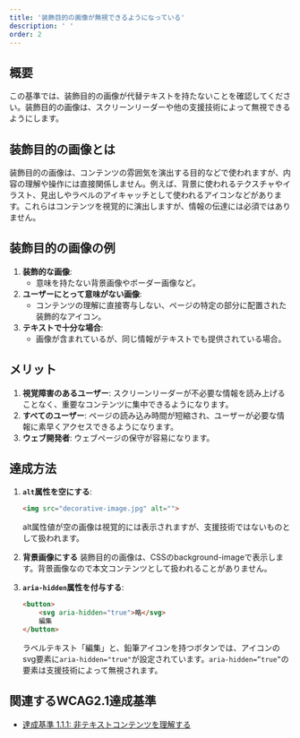 ```yaml
---
title: '装飾目的の画像が無視できるようになっている'
description: ' '
order: 2
---
```


## 概要
この基準では、装飾目的の画像が代替テキストを持たないことを確認してください。装飾目的の画像は、スクリーンリーダーや他の支援技術によって無視できるようにします。

## 装飾目的の画像とは

装飾目的の画像は、コンテンツの雰囲気を演出する目的などで使われますが、内容の理解や操作には直接関係しません。例えば、背景に使われるテクスチャやイラスト、見出しやラベルのアイキャッチとして使われるアイコンなどがあります。これらはコンテンツを視覚的に演出しますが、情報の伝達には必須ではありません。

## 装飾目的の画像の例

1. **装飾的な画像**:
   - 意味を持たない背景画像やボーダー画像など。
1. **ユーザーにとって意味がない画像**:
   - コンテンツの理解に直接寄与しない、ページの特定の部分に配置された装飾的なアイコン。
1. **テキストで十分な場合**:
   - 画像が含まれているが、同じ情報がテキストでも提供されている場合。

## メリット
1. **視覚障害のあるユーザー**: スクリーンリーダーが不必要な情報を読み上げることなく、重要なコンテンツに集中できるようになります。
2. **すべてのユーザー**: ページの読み込み時間が短縮され、ユーザーが必要な情報に素早くアクセスできるようになります。
3. **ウェブ開発者**: ウェブページの保守が容易になります。

## 達成方法
1. **`alt`属性を空にする**:
    ```html
    <img src="decorative-image.jpg" alt="">
    ```
    alt属性値が空の画像は視覚的には表示されますが、支援技術ではないものとして扱われます。

2. **背景画像にする**
装飾目的の画像は、CSSのbackground-imageで表示します。背景画像なので本文コンテンツとして扱われることがありません。

3. **`aria-hidden`属性を付与する**:
    ```html
    <button>
	    <svg aria-hidden="true">略</svg>
        編集
    </button>
    ```
    ラベルテキスト「編集」と、鉛筆アイコンを持つボタンでは、アイコンのsvg要素に`aria-hidden="true"`が設定されています。`aria-hidden=”true”`の要素は支援技術によって無視されます。

## 関連するWCAG2.1達成基準
- [達成基準 1.1.1: 非テキストコンテンツを理解する](https://waic.jp/translations/WCAG21/Understanding/non-text-content.html)
